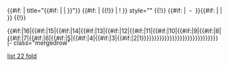 <includeonly>{{#if: {{{3|}}}{{{4|}}} | title="{{#if:{{{4|}}} | {{{4|}}} | {{{3|}}} }}"}}
{{#if: {{{sub|}}} | {{!}} | ! }} style="{{{style|white-space: nowrap;}}}" {{!}} {{#if: {{{sub|}}} | &nbsp;-&nbsp; }}{{#if: {{{2|}}} | {{{2|}}} | {{{1|}}} }} 
{{!}}<div class="NavFrame" style="border:none; padding: 0; font-size: 100%;">
<div class="NavHead" style="height: 1em; padding: 0; margin: 0; text-align: left; background-color: #f9f9f9; font-weight: normal;">{{#if:{{{35|}}}|16|{{#if:{{{33|}}}|15|{{#if:{{{31|}}}|14|{{#if:{{{29|}}}|13|{{#if:{{{27|}}}|12|{{#if:{{{25|}}}|11|{{#if:{{{23|}}}|10|{{#if:{{{21|}}}|9|{{#if:{{{19|}}}|8|{{#if:{{{17|}}}|7|{{#if:{{{15|}}}|6|{{#if:{{{13|}}}|5|{{#if:{{{11|}}}|4|{{#if:{{{9|}}}|3|{{#if:{{{7|}}}|2|1}}}}}}}}}}}}}}}}}}}}}}}}}}}}}}</div>
<div class="NavContent" style="text-align: left; display:none;">&nbsp;-&nbsp;{{ {{#if:{{{5|}}}|Geobox2 link|Geobox 0}}|{{{5|}}} }}{{#if: {{{6|}}} | &#32;''{{{6|}}}''}}{{#if: {{{7|}}}
|<br>&nbsp;-&nbsp;{{ {{#if:{{{7|}}}|Geobox2 link|Geobox 0}}|{{{7|}}} }}{{#if: {{{8|}}} | &#32;''{{{8|}}}''}}{{#if: {{{11|}}}
|<br>&nbsp;-&nbsp;{{ {{#if:{{{9|}}}|Geobox2 link|Geobox 0}}|{{{9|}}} }}{{#if: {{{10|}}}| &#32;''{{{10|}}}''}}{{#if: {{{11|}}}
|<br>&nbsp;-&nbsp;{{ {{#if:{{{11|}}}|Geobox2 link|Geobox 0}}|{{{11|}}} }}{{#if: {{{12|}}}| &#32;''{{{12|}}}''}}{{#if: {{{13|}}}
|<br>&nbsp;-&nbsp;{{ {{#if:{{{13|}}}|Geobox2 link|Geobox 0}}|{{{13|}}} }}{{#if: {{{14|}}}| &#32;''{{{14|}}}''}}{{#if: {{{15|}}}
|<br>&nbsp;-&nbsp;{{ {{#if:{{{15|}}}|Geobox2 link|Geobox 0}}|{{{15|}}} }}{{#if: {{{16|}}}| &#32;''{{{16|}}}''}}{{#if: {{{17|}}}
|<br>&nbsp;-&nbsp;{{ {{#if:{{{17|}}}|Geobox2 link|Geobox 0}}|{{{17|}}} }}{{#if: {{{18|}}}| &#32;''{{{18|}}}''}}{{#if: {{{19|}}}
|<br>&nbsp;-&nbsp;{{ {{#if:{{{19|}}}|Geobox2 link|Geobox 0}}|{{{19|}}} }}{{#if: {{{20|}}}| &#32;''{{{20|}}}''}}{{#if: {{{21|}}}
|<br>&nbsp;-&nbsp;{{ {{#if:{{{21|}}}|Geobox2 link|Geobox 0}}|{{{21|}}} }}{{#if: {{{22|}}}| &#32;''{{{22|}}}''}}{{#if: {{{23|}}}
|<br>&nbsp;-&nbsp;{{ {{#if:{{{23|}}}|Geobox2 link|Geobox 0}}|{{{23|}}} }}{{#if: {{{24|}}}| &#32;''{{{24|}}}''}}{{#if: {{{25|}}}
|<br>&nbsp;-&nbsp;{{ {{#if:{{{25|}}}|Geobox2 link|Geobox 0}}|{{{25|}}} }}{{#if: {{{26|}}}| &#32;''{{{26|}}}''}}{{#if: {{{27|}}}
|<br>&nbsp;-&nbsp;{{ {{#if:{{{27|}}}|Geobox2 link|Geobox 0}}|{{{27|}}} }}{{#if: {{{28|}}}| &#32;''{{{28|}}}''}}{{#if: {{{29|}}}
|<br>&nbsp;-&nbsp;{{ {{#if:{{{29|}}}|Geobox2 link|Geobox 0}}|{{{29|}}} }}{{#if: {{{30|}}}| &#32;''{{{30|}}}''}}{{#if: {{{31|}}}
|<br>&nbsp;-&nbsp;{{ {{#if:{{{31|}}}|Geobox2 link|Geobox 0}}|{{{31|}}} }}{{#if: {{{32|}}}| &#32;''{{{32|}}}''}}{{#if: {{{33|}}}
|<br>&nbsp;-&nbsp;{{ {{#if:{{{33|}}}|Geobox2 link|Geobox 0}}|{{{33|}}} }}{{#if: {{{34|}}}| &#32;''{{{34|}}}''}}{{#if: {{{35|}}}
|<br>&nbsp;-&nbsp;{{ {{#if:{{{35|}}}|Geobox2 link|Geobox 0}}|{{{35|}}} }}{{#if: {{{36|}}}| &#32;''{{{36|}}}''}} }} }} }} }} }} }} }} }} }} }} }} }} }} }} }}
</div></div>
|- class="mergedrow" </includeonly><noinclude>[[Category:Geobox2|list 22 fold]]</noinclude>